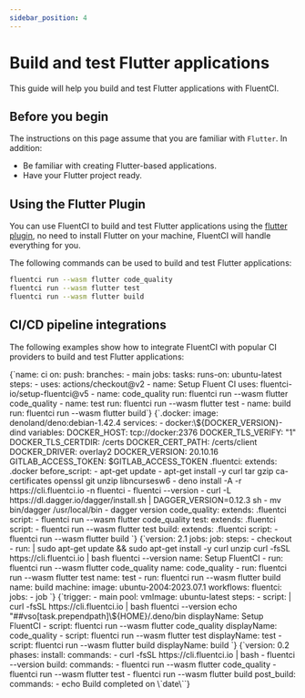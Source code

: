 ```yaml
---
sidebar_position: 4
---
```


# Build and test Flutter applications

This guide will help you build and test Flutter applications with FluentCI.

## Before you begin

The instructions on this page assume that you are familiar with `Flutter`. In addition:

- Be familiar with creating Flutter-based applications.
- Have your Flutter project ready.

## Using the Flutter Plugin

You can use FluentCI to build and test Flutter applications using the [flutter plugin](https://github.com/fluent-ci-templates/flutter-pipeline), no need to install Flutter on your machine, FluentCI will handle everything for you.

The following commands can be used to build and test Flutter applications:

```bash
fluentci run --wasm flutter code_quality
fluentci run --wasm flutter test
fluentci run --wasm flutter build
```

## CI/CD pipeline integrations

The following examples show how to integrate FluentCI with popular CI providers to build and test Flutter applications:


<Tabs>
  <TabItem value="gha" label="Github Actions">
    <CodeBlock language="yaml" title="ci.yml">
      {`name: ci
on:
  push:
    branches:
      - main
jobs:
  tasks:
    runs-on: ubuntu-latest
    steps:
      - uses: actions/checkout@v2
      - name: Setup Fluent CI
        uses: fluentci-io/setup-fluentci@v5
      - name: code_quality
        run: fluentci run --wasm flutter code_quality
      - name: test
        run: fluentci run --wasm flutter test
      - name: build
        run: fluentci run --wasm flutter build`}
    </CodeBlock>
  </TabItem>
  <TabItem value="gitlab" label="GitLab CI">
    <CodeBlock language="yaml" title=".gitlab-ci.yml">
      {`.docker:
  image: denoland/deno:debian-1.42.4
  services:
    - docker:\${DOCKER_VERSION}-dind
  variables:
    DOCKER_HOST: tcp://docker:2376
    DOCKER_TLS_VERIFY: "1"
    DOCKER_TLS_CERTDIR: /certs
    DOCKER_CERT_PATH: /certs/client
    DOCKER_DRIVER: overlay2
    DOCKER_VERSION: 20.10.16
    GITLAB_ACCESS_TOKEN: $GITLAB_ACCESS_TOKEN
.fluentci:
  extends: .docker
  before_script: 
    - apt-get update 
    - apt-get install -y curl tar gzip ca-certificates openssl git unzip libncursesw6 
    - deno install -A -r https://cli.fluentci.io -n fluentci 
    - fluentci --version 
    - curl -L https://dl.dagger.io/dagger/install.sh | DAGGER_VERSION=0.12.3 sh 
    - mv bin/dagger /usr/local/bin 
    - dagger version
code_quality:
  extends: .fluentci
  script: - fluentci run --wasm flutter code_quality
test:
  extends: .fluentci
  script: - fluentci run --wasm flutter test
build:
  extends: .fluentci
  script: - fluentci run --wasm flutter build
`}

</CodeBlock>
</TabItem>
<TabItem value="circleci" label="Circle CI">
<CodeBlock language="yaml" title=".circleci/config.yml">
{`version: 2.1
jobs:
  job:
    steps:
      - checkout
      - run: |
          sudo apt-get update && sudo apt-get install -y curl unzip
          curl -fsSL https://cli.fluentci.io | bash
          fluentci --version
        name: Setup FluentCI
      - run: fluentci run --wasm flutter code_quality
        name: code_quality
      - run: fluentci run --wasm flutter test
        name: test
      - run: fluentci run --wasm flutter build
        name: build
    machine:
      image: ubuntu-2004:2023.07.1
workflows:
  fluentci:
    jobs:
      - job
`}
</CodeBlock>
</TabItem>
<TabItem value="azure" label="Azure Pipelines">
<CodeBlock language="yaml" title="azure-pipelines.yml">
{`trigger:
  - main
pool:
  vmImage: ubuntu-latest
steps:
  - script: |
      curl -fsSL https://cli.fluentci.io | bash
      fluentci --version
      echo "##vso[task.prependpath]\${HOME}/.deno/bin
    displayName: Setup FluentCI
  - script: fluentci run --wasm flutter code_quality
    displayName: code_quality
  - script: fluentci run --wasm flutter test
    displayName: test
  - script: fluentci run --wasm flutter build
    displayName: build
`}
</CodeBlock>
</TabItem>
<TabItem value="aws" label="AWS CodePipeline">
<CodeBlock language="yaml" title="buildspec.yml">
{`version: 0.2
phases:
  install:
    commands:
      - curl -fsSL https://cli.fluentci.io | bash
      - fluentci --version
  build:
    commands:
      - fluentci run --wasm flutter code_quality
      - fluentci run --wasm flutter test
      - fluentci run --wasm flutter build
  post_build:
    commands:
      - echo Build completed on \`date\``}
</CodeBlock>
</TabItem>
</Tabs>
